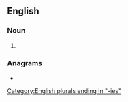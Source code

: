 {{also|tonies}}
==English==

===Noun===
{{head|en|noun form}}

# {{plural of|Tony|lang=en}}

===Anagrams===
* {{anagrams|en|a=einost|Neoist|Nietos|Tineos|on site|on-site|onsite|ostein|stonie}}

[[Category:English plurals ending in "-ies"]]